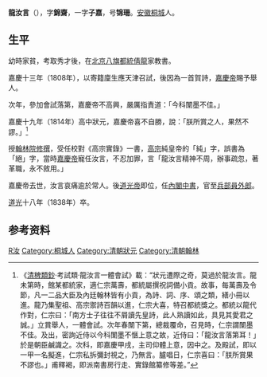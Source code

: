 '''龍汝言'''（{{bd|？||1838年|catIdx=L龍}}），字'''錦齋'''，一字'''子嘉'''，号'''锦珊'''。[[安徽|安徽]][[桐城|桐城]]人。

== 生平 ==
幼時家貧，考取秀才後，在[[北京|北京]][[八旗|八旗]][[都統|都統]][[倩龍|倩龍]]家教書。

嘉慶十三年（1808年），以寄籍廩生應天津召試，後因為一首賀詩，[[嘉慶帝|嘉慶帝]]賜予舉人。

次年，參加會試落第，嘉慶帝不高興，嚴厲指責道：「今科闈墨不佳。」

嘉慶十九年（1814年）高中狀元，嘉慶帝喜不自勝，說：「朕所賞之人，果然不謬。」<ref>《[[清稗類鈔|清稗類鈔]]·考試類·龍汝言一體會試》載：“狀元遭際之奇，莫過於龍汝言。龍未第時，館某都統家，適仁宗萬壽，都統屬撰祝詞備小貢。故事，每萬壽及令節，凡一二品大臣及內廷翰林皆有小貢，為詩、詞、序、頌之類，繕小冊以進。龍乃集聖祖、高宗禦詩百韻以進，仁宗大喜，特召都統獎之。都統以龍代作對，仁宗曰：「南方士子往往不屑讀先皇詩，此人熟讀如此，具見其愛君之誠。」立賞舉人，一體會試。次年春闈下第，總裁覆命，召見時，仁宗謂闈墨不佳。及出，密詢近侍以今科闈墨不愜上意之故，近侍曰：「龍汝言落第耳！」於是朝臣鹹識之。次科，即嘉慶甲戌，主司仰體上意，因中之。及殿試，即以一甲一名擬進，仁宗私拆彌封視之，乃無言。臚唱日，仁宗喜曰：「朕所賞果不謬也。」甫釋褐，即派南書房行走、實錄館纂修等差。”</ref>

授[[翰林院|翰林院]][[修撰|修撰]]，受任校對《高宗實錄》一書，[[高宗|高宗]]純皇帝的「純」字，誤書為「絕」字，當時[[嘉慶帝|嘉慶帝]]寵任汝言，不忍加罪，言「龍汝言精神不周，辦事疏忽，著革職，永不敘用。」

嘉慶帝去世，汝言哀痛逾於常人。後[[道光帝|道光帝]]即位，任[[內閣中書|內閣中書]]，官至[[兵部員外郎|兵部員外郎]]。

[[道光|道光]]十八年（1838年）卒。

== 参考资料 ==
{{reflist}}

{{嘉慶十九年甲戌科殿試金榜}}

{{Authority control}}

{{DEFAULTSORT:Long龍}}
[[Category:龍姓|R汝]]
[[Category:桐城人|Category:桐城人]]
[[Category:清朝狀元|Category:清朝狀元]]
[[Category:清朝翰林|Category:清朝翰林]]